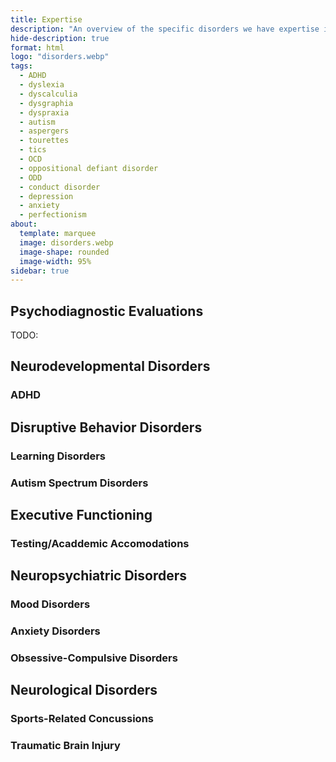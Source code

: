```yaml
---
title: Expertise
description: "An overview of the specific disorders we have expertise in."
hide-description: true
format: html
logo: "disorders.webp"
tags:
  - ADHD
  - dyslexia
  - dyscalculia
  - dysgraphia
  - dyspraxia
  - autism
  - aspergers
  - tourettes
  - tics
  - OCD
  - oppositional defiant disorder
  - ODD
  - conduct disorder
  - depression
  - anxiety
  - perfectionism
about:
  template: marquee
  image: disorders.webp
  image-shape: rounded
  image-width: 95%
sidebar: true
---
```


## Psychodiagnostic Evaluations

TODO:

## Neurodevelopmental Disorders

### ADHD

## Disruptive Behavior Disorders

### Learning Disorders

### Autism Spectrum Disorders

## Executive Functioning

### Testing/Acaddemic Accomodations

## Neuropsychiatric Disorders

### Mood Disorders

### Anxiety Disorders

### Obsessive-Compulsive Disorders

## Neurological Disorders

### Sports-Related Concussions

### Traumatic Brain Injury




